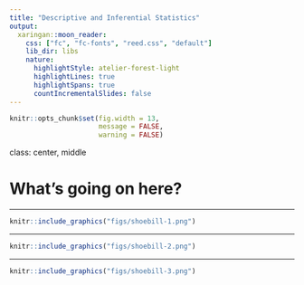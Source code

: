 ```yaml
---
title: "Descriptive and Inferential Statistics"
output:
  xaringan::moon_reader:
    css: ["fc", "fc-fonts", "reed.css", "default"]
    lib_dir: libs
    nature:
      highlightStyle: atelier-forest-light
      highlightLines: true
      highlightSpans: true
      countIncrementalSlides: false
---
```


```r
knitr::opts_chunk$set(fig.width = 13, 
                      message = FALSE, 
                      warning = FALSE)
```

class: center, middle

# What's going on here?

---

```r
knitr::include_graphics("figs/shoebill-1.png")
```


---

```r
knitr::include_graphics("figs/shoebill-2.png")
```


---

```r
knitr::include_graphics("figs/shoebill-3.png")
```
